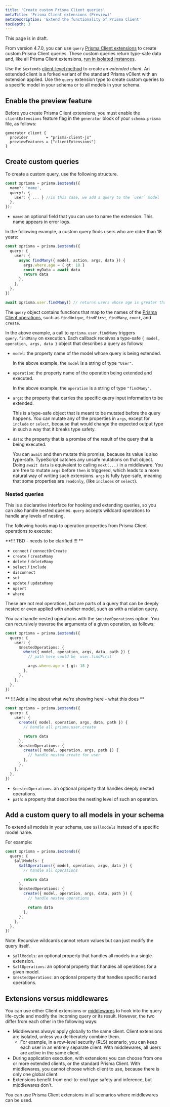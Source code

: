 ```yaml
---
title: 'Create custom Prisma Client queries'
metaTitle: 'Prisma Client extensions (Preview)'
metaDescription: 'Extend the functionality of Prisma Client'
tocDepth: 3
---
```


<TopBlock>

<Admonition type="warning">

This page is in draft.

</Admonition>

From version 4.7.0, you can use `query` [Prisma Client extensions](/concepts/components/prisma-client/client-extensions) to create custom Prisma Client queries. These custom queries return type-safe data and, like all Prisma Client extensions, [run in isolated instances](/concepts/components/prisma-client/client-extensions#client-instances).

Use the `$extends` [client-level method](/reference/api-reference/prisma-client-reference#client-methods) to create an _extended client_. An extended client is a forked variant of the standard Prisma vClient with an extension applied. Use the `query` extension type to create custom queries to a specific model in your schema or to all models in your schema.

</TopBlock>

## Enable the preview feature

Before you create Prisma Client extensions, you must enable the `clientExtensions` feature flag in the `generator` block of your `schema.prisma` file, as follows:

```prisma
generator client {
  provider        = "prisma-client-js"
  previewFeatures = ["clientExtensions"]
}
```

## Create custom queries

To create a custom query, use the following structure.

```ts
const xprisma = prisma.$extends({
  name?: 'name',
  query?: {
    user: { ... } //in this case, we add a query to the `user` model
  },
});
```

- `name`: an optional field that you can use to name the extension. This name appears in error logs.

In the following example, a custom query finds users who are older than 18 years:

```ts
const xprisma = prisma.$extends({
  query: {
    user: {
      async findMany({ model, action, args, data }) {
        args.where.age = { gt: 18 }
        const myData = await data
        return data
      },
    },
  },
})

await xprisma.user.findMany() // returns users whose age is greater than 18
```

The `query` object contains functions that map to the names of the [Prisma Client operations](/docs/reference/api-reference/prisma-client-reference#model-queries), such as `findUnique`, `findFirst`, `findMany`, `count`, and `create`.

In the above example, a call to `xprisma.user.findMany` triggers `query.findMany` on execution. Each callback receives a type-safe `{ model, operation, args, data }` object that describes a query as follows:

- `model`: the property name of the model whose query is being extended.

  In the above example, the `model` is a string of type `"User"`.

- `operation`: the property name of the operation being extended and executed.

  In the above example, the `operation` is a string of type `"findMany"`.

- `args`: the property that carries the specific query input information to be extended.

  This is a type-safe object that is meant to be mutated before the query happens. You can mutate any of the properties in `args`, except for `include` or `select`, because that would change the expected output type in such a way that it breaks type safety.

- `data`: the property that is a promise of the result of the query that is being executed.

  You can `await` and then mutate this promise, because its value is also type-safe. TypeScript catches any unsafe mutations on that object. Doing `await data` is equivalent to calling `next(...)` in a middleware. You are free to mutate `args` before `then` is triggered, which leads to a more natural way of writing such extensions. `args` is fully type-safe, meaning that some properties are `readonly`, (like `includes` or `select`).

### Nested queries

This is a declarative interface for hooking and extending queries, so you can also handle nested queries. `query` accepts wildcard operations to handle any levels of nesting.

The following hooks map to operation properties from Prisma Client operations to execute:

**!!! TBD - needs to be clarified !!! **

- `connect` / `connectOrCreate`
- `create` / `createMany`
- `delete` / `deleteMany`
- `select` / `include`
- `disconnect`
- `set`
- `update` / `updateMany`
- `upsert`
- `where`

These are not real operations, but are parts of a query that can be deeply nested or even applied with another model, such as with a relation query.

You can handle nested operations with the `$nestedOperations` option. You can recursively traverse the arguments of a given operation, as follows:

```ts
const xprisma = prisma.$extends({
  query: {
    user: {
      $nestedOperations: {
        where({ model, operation, args, data, path }) {
          // path here could be `user.findFirst`

          args.where.age = { gt: 18 }
        },
      },
    },
  },
})
```

** !!! Add a line about what we're showing here - what this does **

```ts
const xprisma = prisma.$extends({
  query: {
    user: {
      create({ model, operation, args, data, path }) {
        // handle all prisma.user.create

        return data
      },
      $nestedOperations: {
        create({ model, operation, args, path }) {
          // handle nested create for user
        },
      },
    },
  },
})
```

- `$nestedOperations`: an optional property that handles deeply nested operations.
- `path`: a property that describes the nesting level of such an operation.

## Add a custom query to all models in your schema

To extend all models in your schema, use `$allmodels` instead of a specific model name.

For example:

```ts
const xprisma = prisma.$extends({
  query: {
    $allModels: {
      $allOperations({ model, operation, args, data }) {
        // handle all operations

        return data
      },
      $nestedOperations: {
        create({ model, operation, args, data, path }) {
          // handle nested operations

          return data
        },
      },
    },
  },
})
```

Note: Recursive wildcards cannot return values but can just modify the query itself.

- `$allModels`: an optional property that handles all models in a single extension.
- `$allOperations`: an optional property that handles all operations for a given model.
- `$nestedOperations`: an optional property that handles specific nested operations.

## Extensions versus middlewares

You can use either Client extensions or [middlewares](/concepts/components/prisma-client/middleware#performance-and-appropriate-use-cases) to hook into the query life-cycle and modify the incoming query or its result. However, the two differ from each other in the following ways:

- Middlewares always apply globally to the same client. Client extensions are isolated, unless you deliberately combine them.
  - For example, in a row-level security (RLS) scenario, you can keep each user in an entirely separate client. With middlewares, all users are active in the same client.
- During application execution, with extensions you can choose from one or more extended clients, or the standard Prisma Client. With middlewares, you cannot choose which client to use, because there is only one global client.
- Extensions benefit from end-to-end type safety and inference, but middlewares don't.

You can use Prisma Client extensions in all scenarios where middlewares can be used.

